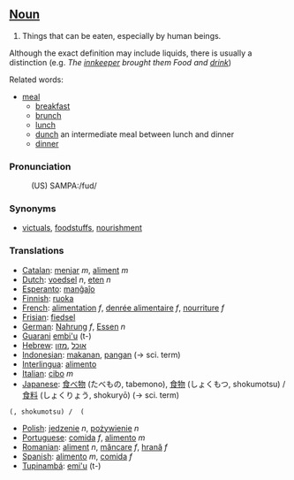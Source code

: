 ==[[Noun]]==

# Things that can be eaten, especially by human beings.

Although the exact definition may include liquids, there is usually a distinction
(e.g. <i>The [[innkeeper]] brought them Food and [[drink]]</i>)

Related words:
*[[meal]]
**[[breakfast]]
**[[brunch]]
**[[lunch]]
**[[dunch]] an intermediate meal between lunch and dinner
**[[dinner]]


=== Pronunciation ===

:(US) SAMPA:/fud/

=== Synonyms ===

* [[victuals]], [[foodstuffs]], [[nourishment]]


===Translations===
*[[Catalan]]: [[menjar]] ''m'', [[aliment]] ''m''
*[[Dutch]]: [[voedsel]] ''n'', [[eten]] ''n''
*[[Esperanto]]: [[manĝaĵo]]
*[[Finnish]]: [[ruoka]]
*[[French]]: [[alimentation]] ''f'', [[denrée alimentaire]] ''f'', [[nourriture]] ''f''
*[[Frisian]]: [[fiedsel]]
*[[German]]: [[Nahrung]] ''f'', [[Essen]] ''n''
*[[Guarani]] [[embi'u]] (t-)
*[[Hebrew]]: [[אוכל]] ,[[מזון]]
*[[Indonesian]]: [[makan|makanan]], [[pangan]] (&rarr; sci. term)
*[[Interlingua]]: [[alimento]]
*[[Italian]]: [[cibo]] ''m''
*[[Japanese]]: [[食べ物]] (たべもの, tabemono), [[食物]] (しょくもつ, shokumotsu) / [[食料]] (しょくりょう, shokuryō) (&rarr; sci. term)
 (, shokumotsu) /  (
*[[Polish]]: [[jedzenie]] ''n'', [[pożywienie]] ''n''
*[[Portuguese]]: [[comida]] ''f'', [[alimento]] ''m''
*[[Romanian]]: [[aliment]] ''n'', [[mâncare]] ''f'', [[hrană]] ''f''
*[[Spanish]]: [[alimento]] ''m'', [[comida]] ''f''
*[[Tupinambá]]: [[emi'u]] (t-)